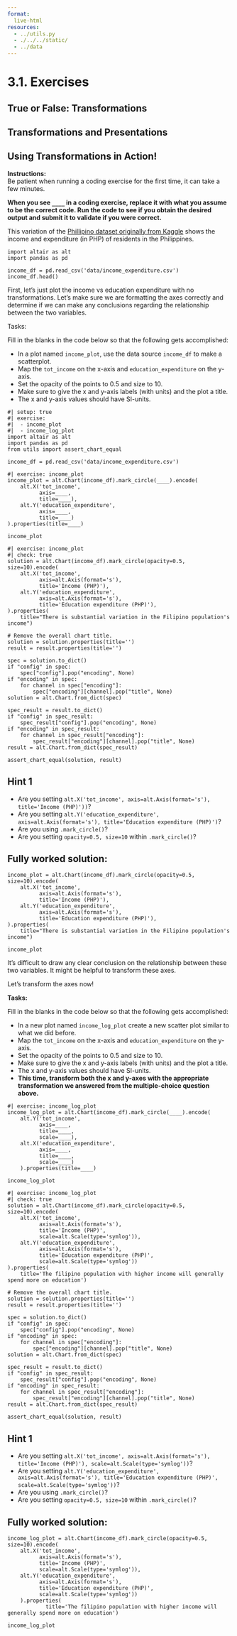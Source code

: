 ```yaml
---
format:
  live-html
resources:
  - ../utils.py
  - ./../../static/
  - ../data
---
```


<script src='../../src/quiz.js'></script>  <!-- Only needed once per page -->

# 3.1. Exercises

## True or False: Transformations

<div id='mcq1'></div> 
<script>
    generateQuiz(
        'mcq1',
        'True or False',
        'Filtering and clipping is appropriate to see a variation in certain areas of your data.',
        {
        'True': 'You’ve been paying attention here! It’s important to know that we should be careful when we do this, as sometimes we risk inflating differences among categories or measures.',
        'False': 'Although we should be careful when we do this, as sometimes we risk inflating differences among categories or measures but sometimes we need to see values within a certain range to identify any variable or relationships within the data.'
        },
        'True',
    );
</script>

<div id='mcq2'></div> 
<script>
    generateQuiz(
        'mcq2',
        'True or False',
        'Large outliers in the data can mask trends within the data.',
        {
        'True': '',
        'False': 'Sometimes a large value can affect the scale on an axis and make it difficult to identify and relationships or trends occurring in the data.'
        },
        'True',
    );
</script>

<div id='mcq3'></div> 
<script>
    generateQuiz(
        'mcq3',
        'True or False',
        'Log transforming an axis is a good option to use if there is a large range of values to displayed that incorporates zero and you don’t want to compress the smaller values into the bottom of the graph.',
        {
        'True': 'The first part is true, however, log transforming does not work with values of 0 which would result in a value of -∞.',
        'False': ''
        },
        'False',
    );
</script>

## Transformations and Presentations

<div id='mcq4'></div> 
<script>
    generateQuiz(
        'mcq4',
        'Question 1',
        'Which of the following arguments will exclude points from a plot?',
        {
        '<code>clip</code>': '',
        '<code>scale</code>': 'We can use <code>.Scale()</code> and the <code>domain</code> argument to specify the domain of the plot axes but that does not stop the data points from appearing.',
        '<code>domain</code>': 'Although this specifies the domain for the plot, the points will still be displayed if you do not clip the plot.',
        '<code>filter</code>': 'This is not an argument with Altair.'
        },
        '<code>clip</code>',
    );
</script>

<div id='mcq5'></div> 
<script>
    generateQuiz(
        'mcq5',
        'Question 2',
        'How do you add interactivity to a plot?',
        {
        '<code>interactive=True</code>': 'You would need something more than an argument. Perhaps a method?',
        '<code>.interactivity()</code>': 'Close but not quite! You are on the right track with a method.',
        '<code>.interactive()</code>': '',
        '<code>.active()</code>': 'You are right that it’s a method but not the correct one.'
        },
        '<code>.interactive()</code>',
    );
</script>

## Using Transformations in Action!

**Instructions:**    
Be patient when running a coding exercise for the first time, it can take a few minutes. 

**When you see `____` in a coding exercise, replace it with what you assume to be the correct code. Run the code to see if you obtain the desired output
and submit it to validate if you were correct.**


This variation of the [Phillipino dataset originally from Kaggle](https://www.kaggle.com/grosvenpaul/family-income-and-expenditure) shows the income and expenditure (in PHP) of residents in the Philippines.

```pyodide
import altair as alt
import pandas as pd

income_df = pd.read_csv('data/income_expenditure.csv')
income_df.head()
```

First, let's just plot the income vs education expenditure with no transformations. Let's make sure we are formatting the axes correctly and determine if we can make any conclusions regarding the relationship between the two variables.

Tasks: 

Fill in the blanks in the code below so that the following gets accomplished:

- In a plot named `income_plot`, use the data source `income_df` to make a scatterplot. 
- Map the `tot_income` on the x-axis and `education_expenditure` on the y-axis. 
- Set the opacity of the points to 0.5 and size to 10.
- Make sure to give the x and y-axis labels (with units) and the plot a title.
- The x and y-axis values should have SI-units. 

```pyodide
#| setup: true
#| exercise: 
#|  - income_plot
#|  - income_log_plot
import altair as alt
import pandas as pd
from utils import assert_chart_equal

income_df = pd.read_csv('data/income_expenditure.csv')
```

```pyodide
#| exercise: income_plot
income_plot = alt.Chart(income_df).mark_circle(____).encode(
    alt.X('tot_income',
          axis=____,
          title=____),
    alt.Y('education_expenditure',
          axis=____,
          title=____)
).properties(title=____)

income_plot
```

```pyodide
#| exercise: income_plot
#| check: true
solution = alt.Chart(income_df).mark_circle(opacity=0.5, size=10).encode(
    alt.X('tot_income',
          axis=alt.Axis(format='s'),
          title='Income (PHP)'),
    alt.Y('education_expenditure',
          axis=alt.Axis(format='s'),
          title='Education expenditure (PHP)'),
).properties(
    title="There is substantial variation in the Filipino population's income")

# Remove the overall chart title.
solution = solution.properties(title='')
result = result.properties(title='')

spec = solution.to_dict()
if "config" in spec:
    spec["config"].pop("encoding", None)
if "encoding" in spec:
    for channel in spec["encoding"]:
        spec["encoding"][channel].pop("title", None)
solution = alt.Chart.from_dict(spec)

spec_result = result.to_dict()
if "config" in spec_result:
    spec_result["config"].pop("encoding", None)
if "encoding" in spec_result:
    for channel in spec_result["encoding"]:
        spec_result["encoding"][channel].pop("title", None)
result = alt.Chart.from_dict(spec_result)

assert_chart_equal(solution, result)
```

:::: { .hint exercise="income_plot"}
::: { .callout-note collapse="false"}

## Hint 1

- Are you setting `alt.X('tot_income', axis=alt.Axis(format='s'), title='Income (PHP)'))`?
- Are you setting `alt.Y('education_expenditure', axis=alt.Axis(format='s'), title='Education expenditure (PHP)')`?
- Are you using `.mark_circle()`?
- Are you setting `opacity=0.5, size=10` within `.mark_circle()`?

:::
::::

:::: { .solution exercise="income_plot" }
::: { .callout-tip collapse="false"}

## Fully worked solution:

```pyodide
income_plot = alt.Chart(income_df).mark_circle(opacity=0.5, size=10).encode(
    alt.X('tot_income',
          axis=alt.Axis(format='s'),
          title='Income (PHP)'),
    alt.Y('education_expenditure',
          axis=alt.Axis(format='s'),
          title='Education expenditure (PHP)'),
).properties(
    title="There is substantial variation in the Filipino population's income")

income_plot
```

:::
::::


It’s difficult to draw any clear conclusion on the relationship between these two variables. It might be helpful to transform these axes.

<div id='mcq6'></div> 
<script>
    generateQuiz(
        'mcq6',
        'Question',
        'Which type of transformation do you think would be the best fitting here?',
        {
        'Logarithmic, <code>alt.Scale(type="log")</code>': 'Are you sure? Some people may spend 0 PHP on education.',
        'Symmetric Logarithmic, <code>alt.Scale(type="symlog")</code>': 'You got it! <code>Symlog</code> is best here since some people spend 0 PHP on education.',
        'Exponential, <code>alt.Scale(type="pow", exponent=2)</code>': 'Maybe it’s a good idea to refer to the notes.',
        'Square Root, <code>alt.Scale(type="sqrt")</code>': 'It doesn’t make sense to have negative income or expenditures in this situation.'
        },
        '<code>.interactive()</code>',
    );
</script>


</choice>


Let's transform the axes now!

**Tasks:**

Fill in the blanks in the code below so that the following gets accomplished:

- In a new plot named `income_log_plot` create a new scatter plot similar to what we did before. 
- Map the `tot_income` on the x-axis and `education_expenditure` on the y-axis. 
- Set the opacity of the points to 0.5 and size to 10.
- Make sure to give the x and y-axis labels (with units) and the plot a title.
- The x and y-axis values should have SI-units. 
- **This time, transform both the x and y-axes with the appropriate transformation we answered from the multiple-choice question above.** 

```pyodide
#| exercise: income_log_plot
income_log_plot = alt.Chart(income_df).mark_circle(____).encode(
    alt.Y('tot_income',
          axis=____,
          title=____,
          scale=____),
    alt.X('education_expenditure',
          axis=____,
          title=____,
          scale=____)
    ).properties(title=____)

income_log_plot
```

```pyodide
#| exercise: income_log_plot
#| check: true
solution = alt.Chart(income_df).mark_circle(opacity=0.5, size=10).encode(
    alt.X('tot_income',
          axis=alt.Axis(format='s'),
          title='Income (PHP)',
          scale=alt.Scale(type='symlog')),
    alt.Y('education_expenditure',
          axis=alt.Axis(format='s'),
          title='Education expenditure (PHP)',
          scale=alt.Scale(type='symlog'))
).properties(
    title='The filipino population with higher income will generally spend more on education')

# Remove the overall chart title.
solution = solution.properties(title='')
result = result.properties(title='')

spec = solution.to_dict()
if "config" in spec:
    spec["config"].pop("encoding", None)
if "encoding" in spec:
    for channel in spec["encoding"]:
        spec["encoding"][channel].pop("title", None)
solution = alt.Chart.from_dict(spec)

spec_result = result.to_dict()
if "config" in spec_result:
    spec_result["config"].pop("encoding", None)
if "encoding" in spec_result:
    for channel in spec_result["encoding"]:
        spec_result["encoding"][channel].pop("title", None)
result = alt.Chart.from_dict(spec_result)

assert_chart_equal(solution, result)
```

:::: { .hint exercise="income_log_plot"}
::: { .callout-note collapse="false"}

## Hint 1

- Are you setting `alt.X('tot_income', axis=alt.Axis(format='s'), title='Income (PHP)'), scale=alt.Scale(type='symlog'))`?
- Are you setting `alt.Y('education_expenditure', axis=alt.Axis(format='s'), title='Education expenditure (PHP)', scale=alt.Scale(type='symlog'))`?
- Are you using `.mark_circle()`?
- Are you setting `opacity=0.5, size=10` within `.mark_circle()`?

:::
::::

:::: { .solution exercise="income_log_plot" }
::: { .callout-tip collapse="false"}

## Fully worked solution:

```pyodide
income_log_plot = alt.Chart(income_df).mark_circle(opacity=0.5, size=10).encode(
    alt.X('tot_income',
          axis=alt.Axis(format='s'),
          title='Income (PHP)',
          scale=alt.Scale(type='symlog')),
    alt.Y('education_expenditure',
          axis=alt.Axis(format='s'),
          title='Education expenditure (PHP)',
          scale=alt.Scale(type='symlog'))
    ).properties(
            title='The filipino population with higher income will generally spend more on education')

income_log_plot
```

:::
::::

<div id='mcq7'></div> 
<script>
    generateQuiz(
        'mcq7',
        'Question',
        'What type of relationship is there between income and education expenditure now?',
        {
        'Positive': 'There appears to be an upward slope between the data points.',
        'Negative': 'Are you sure here? Maybe take a look at the direction the points are forming (low to high?).',
        'No Relationship': 'There appears to be some sort of relationship between the variables, maybe take a look at the direction the points are forming (low to high?).'
        },
        'Positive',
    );
</script>